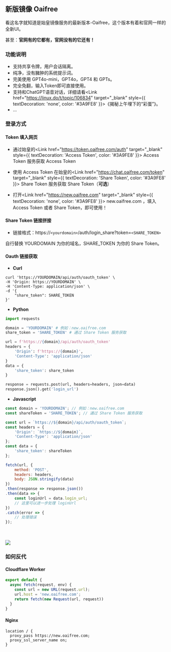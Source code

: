 
## 新版镜像 Oaifree

看这名字就知道是始皇镜像服务的最新版本-Oaifree，这个版本有着和官网一样的全新UI。

甚至：**官网有的它都有，官网没有的它还有！**

### 功能说明
- 支持共享令牌，用户会话隔离。
- 纯净，没有臃肿的系统提示词。
- 完美使用 GPT4o-mini，GPT4o，GPT4 和 GPTs。
- 完全免翻，输入Token即可直接使用。
- 支持和ChatGPT语音对话，详细请看<Link href="https://linux.do/t/topic/106834" target="_blank" style={{ textDecoration: 'none', color: '#3A9FE8' }}>《揭秘上午埋下的“彩蛋”》</Link>。
- ...

### 登录方式

#### Token 填入网页

 - 通过始皇的<Link href="https://token.oaifree.com/auth" target="_blank" style={{ textDecoration: 'Access Token', color: '#3A9FE8' }}> Access Token </Link>服务获取 Access Token

 - 使用 Access Token 在始皇的<Link href="https://chat.oaifree.com/token" target="_blank" style={{ textDecoration: 'Share Token', color: '#3A9FE8' }}> Share Token </Link>服务获取 Share Token（**可选**）

 - 打开<Link href="https://new.oaifree.com" target="_blank" style={{ textDecoration: 'none', color: '#3A9FE8' }}> new.oaifree.com </Link>，填入 Access Token 或者 Share Token，即可使用！

#### Share Token 链接拼接

- 链接格式：https://`<yourdomain>`/auth/login_share?token=`<SHARE_TOKEN>`

自行替换 YOURDOMAIN 为你的域名，SHARE_TOKEN 为你的 Share Token。

#### Oauth 链接获取

- **Curl**

```shell copy filename="curl"
curl 'https://YOURDOMAIN/api/auth/oauth_token' \
-H 'Origin: https://YOURDOMAIN' \
-H 'Content-Type: application/json' \
-d '{
    "share_token": SHARE_TOKEN
}'
```

- **Python**

```python copy filename="python"
import requests

domain = 'YOURDOMAIN' # 例如：new.oaifree.com
share_token = 'SHARE_TOKEN' # 通过 Share Token 服务获取

url = f'https://{domain}/api/auth/oauth_token'
headers = {
    'Origin': f'https://{domain}',
    'Content-Type': 'application/json'
}
data = {
    'share_token': share_token
}

response = requests.post(url, headers=headers, json=data)
response.json().get('login_url')
```

- **Javascript**

```javascript copy filename="javascript"
const domain = 'YOURDOMAIN'; // 例如：new.oaifree.com
const shareToken = 'SHARE_TOKEN'; // 通过 Share Token 服务获取

const url = `https://${domain}/api/auth/oauth_token`;
const headers = {
    'Origin': `https://${domain}`,
    'Content-Type': 'application/json'
};
const data = {
    'share_token': shareToken
};

fetch(url, {
    method: 'POST',
    headers: headers,
    body: JSON.stringify(data)
})
.then(response => response.json())
.then(data => {
    const loginUrl = data.login_url;
    // 这里可以进一步处理 loginUrl
})
.catch(error => {
    // 处理错误
});
```

<br></br>
<Image src="/oaifree.png" width={1206} height={708} />


### 如何反代
#### Cloudflare Worker
```javascript copy filename="Cloudflare Worker"
export default {
  async fetch(request, env) {
    const url = new URL(request.url);
    url.host = 'new.oaifree.com';
    return fetch(new Request(url, request))
  }
}
```
#### Nginx
```nginx copy filename="Nginx"
location / {
  proxy_pass https://new.oaifree.com;
  proxy_ssl_server_name on;
}
```




